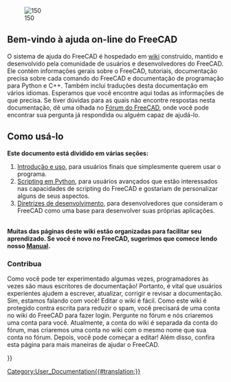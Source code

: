 <languages/>
{{Docnav
|
|[[About_FreeCAD/pt-br|Sobre o FreeCAD]]
}}

[[Image:Crystal_Clear_app_tutorials.png|right|150]]

<span id="Welcome_to_the_FreeCAD_on-line_help"></span>
== Bem-vindo à ajuda on-line do FreeCAD ==

O sistema de ajuda do FreeCAD é hospedado em [https://wiki.freecad.org/Main_Page/pt-br wiki] construído, mantido e desenvolvido pela comunidade de usuários e desenvolvedores do FreeCAD. Ele contém informações gerais sobre o FreeCAD, tutoriais, documentação precisa sobre cada comando do FreeCAD e documentação de programação para Python e C++. Também inclui traduções desta documentação em vários idiomas. Esperamos que você encontre aqui todas as informações de que precisa. Se tiver dúvidas para as quais não encontre respostas nesta documentação, dê uma olhada no [http://forum.freecad.org/index.php Fórum do FreeCAD], onde você pode encontrar sua pergunta já respondida ou alguém capaz de ajudá-lo.

<span id="How_to_use"></span>
== Como usá-lo ==

'''Este documento está dividido em várias seções:'''

# [[User_hub/pt-br|Introdução e uso]], para usuários finais que simplesmente querem usar o programa.
# [[Power_users_hub/pt-br|Scripting em Python]], para usuários avançados que estão interessados nas capacidades de scripting do FreeCAD e gostariam de personalizar alguns de seus aspectos.
# [[Developer_hub/pt-br|Diretrizes de desenvolvimento]], para desenvolvedores que consideram o FreeCAD como uma base para desenvolver suas próprias aplicações.

<br>'''Muitas das páginas deste wiki estão organizadas para facilitar seu aprendizado. Se você é novo no FreeCAD, sugerimos que comece lendo nosso [[Manual:Introduction/pt-br|Manual]].'''

<span id="Contribute"></span>
=== Contribua ===

<div class="mw-translate-fuzzy">
Como você pode ter experimentado algumas vezes, programadores às vezes são maus escritores de documentação! Portanto, é vital que usuários experientes ajudem a escrever, atualizar, corrigir e revisar a documentação. Sim, estamos falando com você! Editar o wiki é fácil. Como este wiki é protegido contra escrita para reduzir o spam, você precisará de uma conta no wiki do FreeCAD para fazer login. Pergunte no fórum e nós criaremos uma conta para você. Atualmente, a conta do wiki é separada da conta do fórum, mas criaremos uma conta no wiki com o mesmo nome que sua conta no fórum. Depois, você pode começar a editar! Além disso, confira esta página para mais maneiras de ajudar o FreeCAD.
</div>

{{Docnav
|
|[[About_FreeCAD/pt-br|Sobre o FreeCAD]]
}}

{{Userdocnavi{{#translation:}}}}
[[Category:User_Documentation{{#translation:}}]]